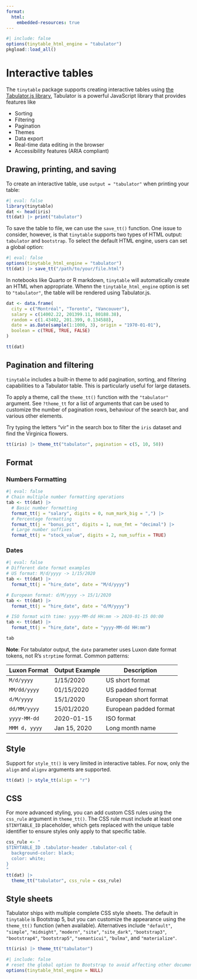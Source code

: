 ```yaml
---
format:
  html:
    embedded-resources: true
---
```


```r
#| include: false
options(tinytable_html_engine = "tabulator")
pkgload::load_all()
```

# Interactive tables

The `tinytable` package supports creating interactive tables using [the Tabulator.js library.](https://tabulator.info/) Tabulator is a powerful JavaScript library that provides features like 

* Sorting 
* Filtering
* Pagination
* Themes
* Data export
* Real-time data editing in the browser
* Accessibility features (ARIA compliant)

## Drawing, printing, and saving

To create an interactive table, use `output = "tabulator"` when printing your table:

```r
#| eval: false
library(tinytable)
dat <- head(iris)
tt(dat) |> print("tabulator")
```

To save the table to file, we can use the `save_tt()` function. One issue to consider, however, is that `tinytable` supports two types of HTML output: `tabulator` and `bootstrap`. To select the default HTML engine, users can set a global option:

```r
#| eval: false
options(tinytable_html_engine = "tabulator")
tt(dat) |> save_tt("/path/to/your/file.html")
```

In notebooks like Quarto or R markdown, `tinytable` will automatically create an HTML when appropriate. Whenn the `tinytable_html_engine` option is set to `"tabulator"`, the table will be rendered using Tabulator.js.

```r
dat <- data.frame(
  city = c("Montréal", "Toronto", "Vancouver"),
  salary = c(14002.22, 201399.11, 80188.38),
  random = c(1.43402, 201.399, 0.134588),
  date = as.Date(sample(1:1000, 3), origin = "1970-01-01"),
  boolean = c(TRUE, TRUE, FALSE)
)

tt(dat)
```

## Pagination and filtering

`tinytable` includes a built-in theme to add pagination, sorting, and filtering capabilities to a Tabulator table. This is particularly useful for large datasets. 

To apply a theme, call the `theme_tt()` function with the `"tabulator"` argument. See `?theme_tt` for a list of arguments that can be used to customize the number of pagination rows, behaviour of the search bar, and various other elements.

Try typing the letters "vir" in the search box to filter the `iris` dataset and find the Virginica flowers.

```r
tt(iris) |> theme_tt("tabulator", pagination = c(5, 10, 50))
```


## Format

### Numbers Formatting

```r
#| eval: false
# Chain multiple number formatting operations
tab <- tt(dat) |>
  # Basic number formatting
  format_tt(j = "salary", digits = 0, num_mark_big = ",") |>
  # Percentage formatting  
  format_tt(j = "bonus_pct", digits = 1, num_fmt = "decimal") |>
  # Large number suffixes
  format_tt(j = "stock_value", digits = 2, num_suffix = TRUE)
```

### Dates

```r
#| eval: false
# Different date format examples
# US format: M/d/yyyy -> 1/15/2020
tab <- tt(dat) |>
  format_tt(j = "hire_date", date = "M/d/yyyy")

# European format: d/M/yyyy -> 15/1/2020  
tab <- tt(dat) |>
  format_tt(j = "hire_date", date = "d/M/yyyy")

# ISO format with time: yyyy-MM-dd HH:mm -> 2020-01-15 00:00
tab <- tt(dat) |>
  format_tt(j = "hire_date", date = "yyyy-MM-dd HH:mm")

tab
```

**Note**: For tabulator output, the `date` parameter uses Luxon date format tokens, not R's `strptime` format. Common patterns:

| Luxon Format | Output Example | Description |
|-------------|---------------|-------------|
| `M/d/yyyy` | 1/15/2020 | US short format |
| `MM/dd/yyyy` | 01/15/2020 | US padded format |
| `d/M/yyyy` | 15/1/2020 | European short format |
| `dd/MM/yyyy` | 15/01/2020 | European padded format |
| `yyyy-MM-dd` | 2020-01-15 | ISO format |
| `MMM d, yyyy` | Jan 15, 2020 | Long month name |

## Style

Support for `style_tt()` is very limited in interactive tables. For now, only the `align` and `alignv` arguments are supported.

```r
tt(dat) |> style_tt(align = "r")
```

## CSS

For more advanced styling, you can add custom CSS rules using the `css_rule` argument in `theme_tt()`. The CSS rule must include at least one `$TINYTABLE_ID` placeholder, which gets replaced with the unique table identifier to ensure styles only apply to that specific table.

```r
css_rule <- "
$TINYTABLE_ID .tabulator-header .tabulator-col {
  background-color: black;
  color: white;
}
"
tt(dat) |> 
  theme_tt("tabulator", css_rule = css_rule)
```

## Style sheets

Tabulator ships with multiple complete CSS style sheets. The default in `tinytable` is Bootstrap 5, but you can customize the appearance using the `theme_tt()` function (when available). Alternatives include `"default"`, `"simple"`, `"midnight"`, `"modern"`, `"site"`, `"site_dark"`, `"bootstrap3"`, `"bootstrap4"`, `"bootstrap5"`, `"semanticui"`, `"bulma"`, and `"materialize"`.

```r
tt(iris) |> theme_tt("tabulator")
```


```r
#| include: false
# reset the global option to Bootstrap to avoid affecting other documents
options(tinytable_html_engine = NULL)
```


